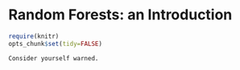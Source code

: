 # Random Forests:  an Introduction

```r
require(knitr)
opts_chunk$set(tidy=FALSE)
```

```block
Consider yourself warned.
```
